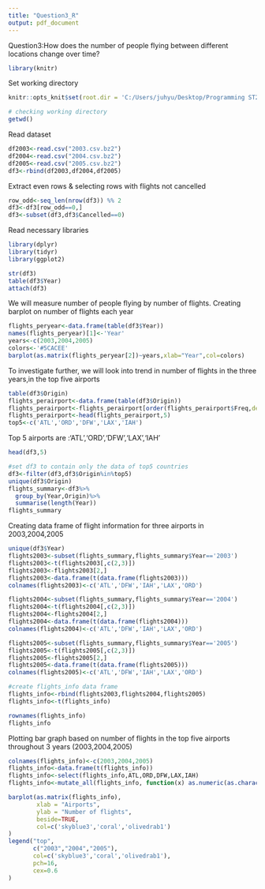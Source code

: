 ---
title: "Question3_R"
output: pdf_document
---
Question3:How does the number of people flying between different locations change over time?

```{r}
library(knitr)
```

Set working directory
```{r, setup, include=FALSE}
knitr::opts_knit$set(root.dir = 'C:/Users/juhyu/Desktop/Programming ST2195')
```

```{r}
# checking working directory
getwd()
```

Read dataset
```{r}
df2003<-read.csv("2003.csv.bz2")
df2004<-read.csv("2004.csv.bz2")
df2005<-read.csv("2005.csv.bz2")
df3<-rbind(df2003,df2004,df2005)
```

Extract even rows & selecting rows with flights not cancelled
```{r}
row_odd<-seq_len(nrow(df3)) %% 2
df3<-df3[row_odd==0,]
df3<-subset(df3,df3$Cancelled==0)
```

Read necessary libraries 
```{r}
library(dplyr)
library(tidyr)
library(ggplot2)

str(df3)
table(df3$Year)
attach(df3)
```

We will measure number of people flying by number of flights. 
Creating barplot on number of flights each year
```{r}
flights_peryear<-data.frame(table(df3$Year))
names(flights_peryear)[1]<-'Year'
years<-c(2003,2004,2005)
colors<-'#5CACEE'
barplot(as.matrix(flights_peryear[2])~years,xlab="Year",col=colors)
```

To investigate further, we will look into trend in number of flights in the three years,in the top five airports
```{r}
table(df3$Origin)
flights_perairport<-data.frame(table(df3$Origin))
flights_perairport<-flights_perairport[order(flights_perairport$Freq,decreasing=TRUE),]
flights_perairport<-head(flights_perairport,5)
top5<-c('ATL','ORD','DFW','LAX','IAH')
```

Top 5 airports are :'ATL','ORD','DFW','LAX','IAH'
```{r}
head(df3,5)

#set df3 to contain only the data of top5 countries
df3<-filter(df3,df3$Origin%in%top5) 
unique(df3$Origin)
flights_summary<-df3%>%
  group_by(Year,Origin)%>%
  summarise(length(Year))
flights_summary
```

Creating data frame of flight information for three airports in 2003,2004,2005
```{r}
unique(df3$Year)
flights2003<-subset(flights_summary,flights_summary$Year=='2003')
flights2003<-t(flights2003[,c(2,3)])
flights2003<-flights2003[2,]
flights2003<-data.frame(t(data.frame(flights2003)))
colnames(flights2003)<-c('ATL','DFW','IAH','LAX','ORD')
```

```{r}
flights2004<-subset(flights_summary,flights_summary$Year=='2004')
flights2004<-t(flights2004[,c(2,3)])
flights2004<-flights2004[2,]
flights2004<-data.frame(t(data.frame(flights2004)))
colnames(flights2004)<-c('ATL','DFW','IAH','LAX','ORD')
```

```{r}
flights2005<-subset(flights_summary,flights_summary$Year=='2005')
flights2005<-t(flights2005[,c(2,3)])
flights2005<-flights2005[2,]
flights2005<-data.frame(t(data.frame(flights2005)))
colnames(flights2005)<-c('ATL','DFW','IAH','LAX','ORD')
```

```{r}
#create flights_info data frame
flights_info<-rbind(flights2003,flights2004,flights2005)
flights_info<-t(flights_info)

rownames(flights_info)
flights_info
```

Plotting bar graph based on number of flights in the top five airports throughout 3 years (2003,2004,2005)
```{r}
colnames(flights_info)<-c(2003,2004,2005)
flights_info<-data.frame(t(flights_info))
flights_info<-select(flights_info,ATL,ORD,DFW,LAX,IAH)
flights_info<-mutate_all(flights_info, function(x) as.numeric(as.character(x)))
```


```{r}
barplot(as.matrix(flights_info),
        xlab = "Airports",
        ylab = "Number of flights",
        beside=TRUE,
        col=c('skyblue3','coral','olivedrab1')
)
legend("top",
       c("2003","2004","2005"),
       col=c('skyblue3','coral','olivedrab1'),
       pch=16,
       cex=0.6
)
```
